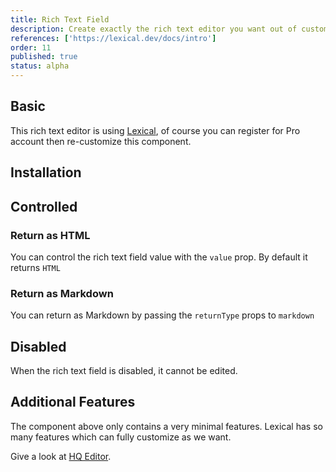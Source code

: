 ```yaml
---
title: Rich Text Field
description: Create exactly the rich text editor you want out of customizable building blocks.
references: ['https://lexical.dev/docs/intro']
order: 11
published: true
status: alpha
---
```


## Basic

This rich text editor is using [Lexical](https://lexical.dev/docs/intro), of course you can register for Pro account then re-customize this component.

<Demo component='forms/rich-text-field/rich-text-field-demo' />

## Installation

<Install component='rich-text-field' />

## Controlled

### Return as HTML
You can control the rich text field value with the `value` prop. By default it returns `HTML`
<Demo component="forms/rich-text-field/rich-text-field-controlled-html-demo" />

### Return as Markdown
You can return as Markdown by passing the `returnType` props to `markdown`
<Demo component="forms/rich-text-field/rich-text-field-controlled-markdown-demo" />

## Disabled

When the rich text field is disabled, it cannot be edited.

<Demo component='forms/rich-text-field/rich-text-field-disabled-demo' />

## Additional Features

The component above only contains a very minimal features.
Lexical has so many features which can fully customize as we want.

Give a look at [HQ Editor](https://hq-editor.vercel.app).

